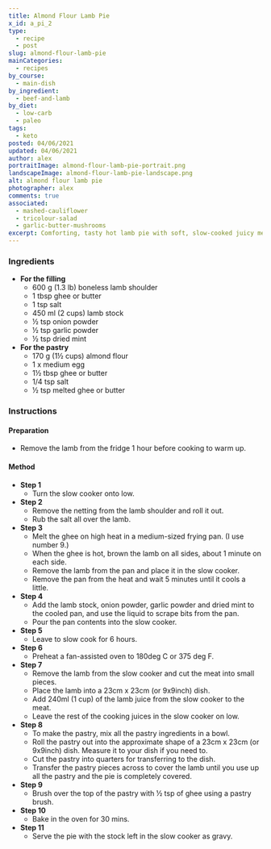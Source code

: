 ```yaml
---
title: Almond Flour Lamb Pie
x_id: a_pi_2
type:
  - recipe
  - post
slug: almond-flour-lamb-pie
mainCategories: 
  - recipes
by_course:
  - main-dish
by_ingredient:
  - beef-and-lamb
by_diet:
  - low-carb
  - paleo
tags: 
  - keto
posted: 04/06/2021
updated: 04/06/2021
author: alex
portraitImage: almond-flour-lamb-pie-portrait.png
landscapeImage: almond-flour-lamb-pie-landscape.png
alt: almond flour lamb pie
photographer: alex
comments: true
associated: 
  - mashed-cauliflower
  - tricolour-salad
  - garlic-butter-mushrooms
excerpt: Comforting, tasty hot lamb pie with soft, slow-cooked juicy meat inside and crusty, crumbly pastry outside smothered with a hearty gravy.
---
```


<Ingredients>

### Ingredients

  - **For the filling**
    - 600 g (1.3 lb) boneless lamb shoulder 
    - 1 tbsp ghee or butter
    - 1 tsp salt
    - 450 ml (2 cups) lamb stock
    - ½ tsp onion powder
    - ½ tsp garlic powder
    - ½ tsp dried mint
  - **For the pastry**
    - 170 g (1½ cups) almond flour 
    - 1 x medium egg
    - 1½ tbsp ghee or butter
    - 1/4 tsp salt
    - ½ tsp melted ghee or butter

</Ingredients>

<Instructions>

### Instructions

#### Preparation

  - Remove the lamb from the fridge 1 hour before cooking to warm up.

#### Method

  - **Step 1**
    - Turn the slow cooker onto low.
  - **Step 2**
    - Remove the netting from the lamb shoulder and roll it out.
    - Rub the salt all over the lamb. 
  - **Step 3**
    - Melt the ghee on high heat in a medium-sized frying pan. (I use number 9.)
    - When the ghee is hot, brown the lamb on all sides, about 1 minute on each side.
    - Remove the lamb from the pan and place it in the slow cooker.
    - Remove the pan from the heat and wait 5 minutes until it cools a little.
  - **Step 4**
    - Add the lamb stock, onion powder, garlic powder and dried mint to the cooled pan, and use the liquid to scrape bits from the pan.
    - Pour the pan contents into the slow cooker.
  - **Step 5**
    - Leave to slow cook for 6 hours.
  - **Step 6**
    - Preheat a fan-assisted oven to 180deg C or 375 deg F.
  - **Step 7**
    - Remove the lamb from the slow cooker and cut the meat into small pieces.
    - Place the lamb into a 23cm x 23cm (or 9x9inch) dish.
    - Add 240ml (1 cup) of the lamb juice from the slow cooker to the meat.
    - Leave the rest of the cooking juices in the slow cooker on low.
  - **Step 8**
    - To make the pastry, mix all the pastry ingredients in a bowl.
    - Roll the pastry out into the approximate shape of a 23cm x 23cm (or 9x9inch) dish. Measure it to your dish if you need to.
    - Cut the pastry into quarters for transferring to the dish.
    - Transfer the pastry pieces across to cover the lamb until you use up all the pastry and the pie is completely covered.
  - **Step 9**
    - Brush over the top of the pastry with ½ tsp of ghee using a pastry brush.
  - **Step 10**
    - Bake in the oven for 30 mins.
  - **Step 11**
    - Serve the pie with the stock left in the slow cooker as gravy.

</Instructions>


